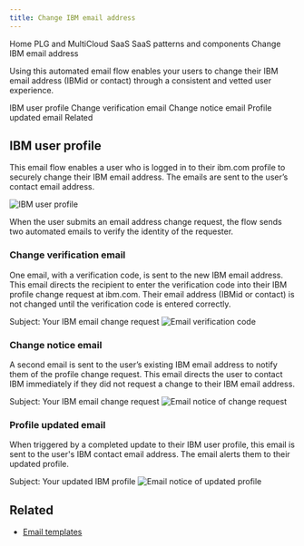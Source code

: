 ---
title: Change IBM email address
---


<Breadcrumb>
  <BreadcrumbItem href="https://pages.github.ibm.com/cdai-design/pal/">
   Home
  </BreadcrumbItem>
  <BreadcrumbItem href="https://pages.github.ibm.com/cdai-design/pal/saas-for-hyperscalers/overview">
   PLG and MultiCloud SaaS
  </BreadcrumbItem>
  <BreadcrumbItem href="https://pages.github.ibm.com/cdai-design/pal/saas-for-hyperscalers/common-patterns-components">
   SaaS patterns and components
  </BreadcrumbItem>
  <BreadcrumbItem isCurrentPage href="https://pages.github.ibm.com/cdai-design/pal/saas-for-hyperscalers/common-patterns/change-email">
   Change IBM email address
  </BreadcrumbItem>
</Breadcrumb>


<PageDescription>

Using this automated email flow enables your users to change their IBM email address (IBMid or contact) through a consistent
and vetted user experience.

</PageDescription>

<AnchorLinks>
  <AnchorLink>IBM user profile</AnchorLink>
  <AnchorLink>Change verification email</AnchorLink>
  <AnchorLink>Change notice email</AnchorLink>
  <AnchorLink>Profile updated email</AnchorLink>
  <AnchorLink>Related</AnchorLink>
</AnchorLinks>

## IBM user profile
This email flow enables a user who is logged in to their ibm.com profile to securely change their IBM email address. The emails
are sent to the user’s contact email address.

<Row>
<Column colMd={8} colLg={8}>

![IBM user profile](images/account-user-profile.png)

</Column>
</Row>

When the user submits an email address change request, the flow sends two automated emails to verify the identity of
the requester.


### Change verification email
One email, with a verification code, is sent to the new IBM email address. This email directs the recipient to
enter the verification code into their IBM profile change request at ibm.com. Their email address (IBMid or
contact) is not changed until the verification code is entered correctly.

<Row>
<Column colMd={8} colLg={10}>

Subject: Your IBM email change request
![Email verification code](images/account-verify-email.png)

</Column>
</Row>


### Change notice email
A second email is sent to the user’s existing IBM email address to notify them of the profile change request. This
email directs the user to contact IBM immediately if they did not request a change to their IBM email address.

<Row>
<Column colMd={8} colLg={8}>

Subject: Your IBM email change request
![Email notice of change request](images/account-email-change.png)

</Column>
</Row>


### Profile updated email
When triggered by a completed update to their IBM user profile, this email is sent to the user's IBM contact email address. The email
alerts them to their updated profile.

<Row>
<Column colMd={8} colLg={10}>

Subject: Your updated IBM profile
![Email notice of updated profile](images/account-profile-updated.png)

</Column>
</Row>


## Related
- [Email templates](https://pages.github.ibm.com/cdai-design/pal/saas-for-hyperscalers/email-templates)
